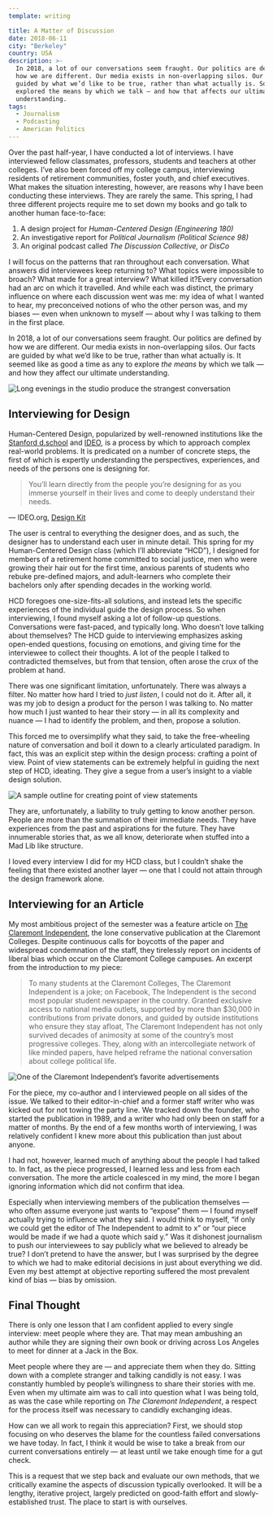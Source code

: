 ```yaml
---
template: writing

title: A Matter of Discussion
date: 2018-06-11
city: "Berkeley"
country: USA
description: >-
  In 2018, a lot of our conversations seem fraught. Our politics are defined by
  how we are different. Our media exists in non-overlapping silos. Our facts are
  guided by what we’d like to be true, rather than what actually is. So I
  explored the means by which we talk — and how that affects our ultimate
  understanding.
tags:
  - Journalism
  - Podcasting
  - American Politics
---
```


Over the past half-year, I have conducted a lot of interviews. I have interviewed fellow classmates, professors, students and teachers at other colleges. I’ve also been forced off my college campus, interviewing residents of retirement communities, foster youth, and chief executives. What makes the situation interesting, however, are reasons why I have been conducting these interviews. They are rarely the same. This spring, I had three different projects require me to set down my books and go talk to another human face-to-face:

1. A design project for _Human-Centered Design (Engineering 180)_
2. An investigative report for _Political Journalism (Political Science 98)_
3. An original podcast called _The Discussion Collective, or DisCo_

I will focus on the patterns that ran throughout each conversation. What answers did interviewees keep returning to? What topics were impossible to broach? What made for a great interview? What killed it?Every conversation had an arc on which it travelled. And while each was distinct, the primary influence on where each discussion went was me: my idea of what I wanted to hear, my preconceived notions of who the other person was, and my biases — even when unknown to myself — about why I was talking to them in the first place.

In 2018, a lot of our conversations seem fraught. Our politics are defined by how we are different. Our media exists in non-overlapping silos. Our facts are guided by what we’d like to be true, rather than what actually is. It seemed like as good a time as any to explore _the means_ by which we talk — and how they affect our ultimate understanding.

![Long evenings in the studio produce the strangest conversation](/content/images/elisully.jpg "Long evenings in the studio produce the strangest conversation")

## Interviewing for Design

Human-Centered Design, popularized by well-renowned institutions like the [Stanford d.school](https://dschool.stanford.edu) and [IDEO](https://www.ideo.com), is a process by which to approach complex real-world problems. It is predicated on a number of concrete steps, the first of which is expertly understanding the perspectives, experiences, and needs of the persons one is designing for.

> You’ll learn directly from the people you’re designing for as you immerse yourself in their lives and come to deeply understand their needs.

— IDEO.org, [Design Kit](http://www.designkit.org/human-centered-design)

The user is central to everything the designer does, and as such, the designer has to understand each user in minute detail. This spring for my Human-Centered Design class (which I’ll abbreviate “HCD”), I designed for members of a retirement home committed to social justice, men who were growing their hair out for the first time, anxious parents of students who rebuke pre-defined majors, and adult-learners who complete their bachelors only after spending decades in the working world.

HCD foregoes one-size-fits-all solutions, and instead lets the specific experiences of the individual guide the design process. So when interviewing, I found myself asking a lot of follow-up questions. Conversations were fast-paced, and typically long. Who doesn’t love talking about themselves? The HCD guide to interviewing emphasizes asking open-ended questions, focusing on emotions, and giving time for the interviewee to collect their thoughts. A lot of the people I talked to contradicted themselves, but from that tension, often arose the crux of the problem at hand.

There was one significant limitation, unfortunately. There was always a filter. No matter how hard I tried to _just listen_, I could not do it. After all, it was my job to design a product for the person I was talking to. No matter how much I just wanted to hear their story — in all its complexity and nuance — I had to identify the problem, and then, propose a solution.

This forced me to oversimplify what they said, to take the free-wheeling nature of conversation and boil it down to a clearly articulated paradigm. In fact, this was an explicit step within the design process: crafting a point of view. Point of view statements can be extremely helpful in guiding the next step of HCD, ideating. They give a segue from a user’s insight to a viable design solution.

![A sample outline for creating point of view statements](/static/users.png "A sample outline for creating point of view statements")

They are, unfortunately, a liability to truly getting to know another person. People are more than the summation of their immediate needs. They have experiences from the past and aspirations for the future. They have innumerable stories that, as we all know, deteriorate when stuffed into a Mad Lib like structure.

I loved every interview I did for my HCD class, but I couldn’t shake the feeling that there existed another layer — one that I could not attain through the design framework alone.

## Interviewing for an Article

My most ambitious project of the semester was a feature article on [The Claremont Independent](https://claremontindependent.com), the lone conservative publication at the Claremont Colleges. Despite continuous calls for boycotts of the paper and widespread condemnation of the staff, they tirelessly report on incidents of liberal bias which occur on the Claremont College campuses. An excerpt from the introduction to my piece:

> To many students at the Claremont Colleges, The Claremont Independent is a joke; on Facebook, The Independent is the second most popular student newspaper in the country. Granted exclusive access to national media outlets, supported by more than \$30,000 in contributions from private donors, and guided by outside institutions who ensure they stay afloat, The Claremont Independent has not only survived decades of animosity at some of the country’s most progressive colleges. They, along with an intercollegiate network of like minded papers, have helped reframe the national conversation about college political life.

![One of the Claremont Independent’s favorite advertisements](/static/ci.png "One of the Claremont Independent’s favorite advertisements")

For the piece, my co-author and I interviewed people on all sides of the issue. We talked to their editor-in-chief and a former staff writer who was kicked out for not towing the party line. We tracked down the founder, who started the publication in 1989, and a writer who had only been on staff for a matter of months. By the end of a few months worth of interviewing, I was relatively confident I knew more about this publication than just about anyone.

I had not, however, learned much of anything about the people I had talked to. In fact, as the piece progressed, I learned less and less from each conversation. The more the article coalesced in my mind, the more I began ignoring information which did not confirm that idea.

Especially when interviewing members of the publication themselves — who often assume everyone just wants to “expose” them — I found myself actually trying to influence what they said. I would think to myself, “if only we could get the editor of The Independent to admit to x” or “our piece would be made if we had a quote which said y.” Was it dishonest journalism to push our interviewees to say publicly what we believed to already be true? I don’t pretend to have the answer, but I was surprised by the degree to which we had to make editorial decisions in just about everything we did. Even my best attempt at objective reporting suffered the most prevalent kind of bias — bias by omission.

## Final Thought

There is only one lesson that I am confident applied to every single interview: meet people where they are. That may mean ambushing an author while they are signing their own book or driving across Los Angeles to meet for dinner at a Jack in the Box.

Meet people where they are — and appreciate them when they do. Sitting down with a complete stranger and talking candidly is not easy. I was constantly humbled by people’s willingness to share their stories with me. Even when my ultimate aim was to call into question what I was being told, as was the case while reporting on _The Claremont Independent_, a respect for the process itself was necessary to candidly exchanging ideas.

How can we all work to regain this appreciation? First, we should stop focusing on who deserves the blame for the countless failed conversations we have today. In fact, I think it would be wise to take a break from our current conversations entirely — at least until we take enough time for a gut check.

This is a request that we step back and evaluate our own methods, that we critically examine the aspects of discussion typically overlooked. It will be a lengthy, iterative project, largely predicted on good-faith effort and slowly-established trust. The place to start is with ourselves.
